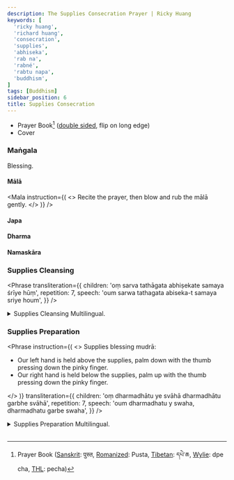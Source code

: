 ```yaml
---
description: The Supplies Consecration Prayer | Ricky Huang
keywords: [
  'ricky huang',
  'richard huang',
  'consecration',
  'supplies',
  'abhiseka',
  'rab na',
  'rabné',
  'rabtu napa',
  'buddhism',
]
tags: [Buddhism]
sidebar_position: 6
title: Supplies Consecration
---
```



<Welcome />

- Prayer Book[^1] <Link href="/pdf/consecration-supplies.pdf" rel="noopener noreferrer" target="_blank" title="Open Supplies Consecration prayer book"><FaPrint /></Link>
([double sided](https://helpx.adobe.com/acrobat/kb/print-double-sided-acrobat-reader.html#print-double-sided),
flip on long edge)
- Cover <Link href="/pdf/consecration-supplies-cover.pdf" rel="noopener noreferrer" target="_blank" title="Open Supplies Consecration prayer book cover"><FaPrint /></Link>

### Maṅgala
Blessing.

#### Mālā
<Mala
  instruction={(
    <>
      Recite the prayer, then blow and rub the <Link href="https://en.wikipedia.org/wiki/Japamala">mālā</Link> gently.
    </>
  )}
/>

#### Japa
<Japa />

#### Dharma
<Dharma />

#### Namaskāra
<Namaskara />

### Supplies Cleansing
<Phrase
  transliteration={{
    children: 'oṃ sarva tathāgata abhiṣekate samaya śrīye hūṃ',
    repetition: 7,
    speech: 'oum sarwa tathagata abiseka-t samaya sriye houm',
  }}
/>
<details>
  <summary>
    Supplies Cleansing Multilingual.
  </summary>
  <div>
    <MultiLingual
      sanskrit={{ children: 'ॐ सर्वतथागता अभिषेकते समय श्रीये हूं' }}
      tibetan={{ children: 'ཨོཾ་སརྦ་ཏ་ཐཱ་ག་ཏ་ཨ་བྷི་ཥེ་ཀ་ཏེ་ས་མ་ཡ་ཤྲཱི་ཡེ་ཧཱུྃགིས་ཁྲུས་བྱ' }}
    />
  </div>
</details>

<Sunyata />
<Pratityasamutpada />
<VairocanaSarvaKataDanaVidhih />
<RatnadhvajaParikrama />
<VimalaUsnisa />

### Supplies Preparation
<Phrase
  instruction={(
    <>
      Supplies blessing mudrā:
      <ul>
        <li>Our left hand is held above the supplies, palm down with the thumb pressing down the pinky finger.</li>
        <li>Our right hand is held below the supplies, palm up with the thumb pressing down the pinky finger.</li>
      </ul>
    </>
  )}
  transliteration={{
    children: 'oṃ dharmadhātu ye svāhā dharmadhātu garbhe svāhā',
    repetition: 7,
    speech: 'oum dharmadhatu y swaha, dharmadhatu garbe swaha',
  }}
/>
<details>
  <summary>
    Supplies Preparation Multilingual.
  </summary>
  <div>
    <MultiLingual
      sanskrit={{ children: 'ॐ धर्मधातु ये स्वाहा धर्मधातु गर्भे स्वाहा' }}
    />
  </div>
</details>

<br />

[^1]: Prayer Book
      ([Sanskrit](https://en.wikipedia.org/wiki/Sanskrit_language): पुस्त,
      [Romanized](https://en.wikipedia.org/wiki/Romanization_of_Sanskrit): Pusta,
      [Tibetan](https://en.wikipedia.org/wiki/Tibetan_script): དཔེ་ཆ,
      [Wylie](https://en.wikipedia.org/wiki/Wylie_transliteration): dpe cha,
      [THL](https://en.wikipedia.org/wiki/THL_Simplified_Phonetic_Transcription): pecha)
